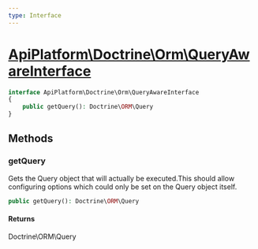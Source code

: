 ```yaml
---
type: Interface
---
```


# [ApiPlatform\Doctrine\Orm\QueryAwareInterface](/docs/v3.2/reference/Doctrine/Orm/QueryAwareInterface)



```php
interface ApiPlatform\Doctrine\Orm\QueryAwareInterface
{
    public getQuery(): Doctrine\ORM\Query
}
```
## Methods

### getQuery

Gets the Query object that will actually be executed.This should allow configuring options which could only be set on the Query
object itself.

```php
public getQuery(): Doctrine\ORM\Query
```

#### Returns

Doctrine\ORM\Query
